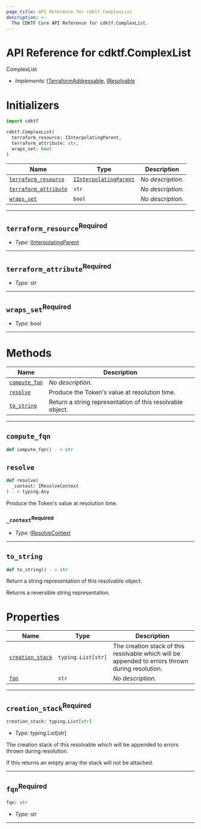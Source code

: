 ```yaml
---
page_title: API Reference for cdktf.ComplexList
description: >-
  The CDKTF Core API Reference for cdktf.ComplexList.
---
```


<!-- This file is generated through yarn generate-docs -->

# API Reference for cdktf.ComplexList

   ComplexList <a name="ComplexList" id="cdktf.ComplexList"></a>
  
  - *Implements:* <a href="#cdktf.ITerraformAddressable">ITerraformAddressable</a>, <a href="#cdktf.IResolvable">IResolvable</a>
  
  # Initializers <a name="Initializers" id="cdktf.ComplexList.Initializer"></a>
  
  ```python
  import cdktf
  
  cdktf.ComplexList(
    terraform_resource: IInterpolatingParent,
    terraform_attribute: str,
    wraps_set: bool
  )
  ```
  
  | **Name** | **Type** | **Description** |
  | --- | --- | --- |
  | <code><a href="#cdktf.ComplexList.Initializer.parameter.terraformResource">terraform_resource</a></code> | <code><a href="#cdktf.IInterpolatingParent">IInterpolatingParent</a></code> | *No description.* |
  | <code><a href="#cdktf.ComplexList.Initializer.parameter.terraformAttribute">terraform_attribute</a></code> | <code>str</code> | *No description.* |
  | <code><a href="#cdktf.ComplexList.Initializer.parameter.wrapsSet">wraps_set</a></code> | <code>bool</code> | *No description.* |
  
  ---
  
  ## `terraform_resource`<sup>Required</sup> <a name="terraform_resource" id="cdktf.ComplexList.Initializer.parameter.terraformResource"></a>
  
  - *Type:* <a href="#cdktf.IInterpolatingParent">IInterpolatingParent</a>
  
  ---
  
  ## `terraform_attribute`<sup>Required</sup> <a name="terraform_attribute" id="cdktf.ComplexList.Initializer.parameter.terraformAttribute"></a>
  
  - *Type:* str
  
  ---
  
  ## `wraps_set`<sup>Required</sup> <a name="wraps_set" id="cdktf.ComplexList.Initializer.parameter.wrapsSet"></a>
  
  - *Type:* bool
  
  ---
  
  # Methods <a name="Methods" id="Methods"></a>
  
  | **Name** | **Description** |
  | --- | --- |
  | <code><a href="#cdktf.ComplexList.computeFqn">compute_fqn</a></code> | *No description.* |
  | <code><a href="#cdktf.ComplexList.resolve">resolve</a></code> | Produce the Token's value at resolution time. |
  | <code><a href="#cdktf.ComplexList.toString">to_string</a></code> | Return a string representation of this resolvable object. |
  
  ---
  
  ## `compute_fqn` <a name="compute_fqn" id="cdktf.ComplexList.computeFqn"></a>
  
  ```python
 def compute_fqn() - > str
  ```
  
  ## `resolve` <a name="resolve" id="cdktf.ComplexList.resolve"></a>
  
  ```python
  def resolve(
    _context: IResolveContext
 ) - > typing.Any
  ```
  
  Produce the Token's value at resolution time.
  
  ### `_context`<sup>Required</sup> <a name="_context" id="cdktf.ComplexList.resolve.parameter._context"></a>
  
  - *Type:* <a href="#cdktf.IResolveContext">IResolveContext</a>
  
  ---
  
  ## `to_string` <a name="to_string" id="cdktf.ComplexList.toString"></a>
  
  ```python
 def to_string() - > str
  ```
  
  Return a string representation of this resolvable object.
  
  Returns a reversible string representation.
  
  
  # Properties <a name="Properties" id="Properties"></a>
  
  | **Name** | **Type** | **Description** |
  | --- | --- | --- |
  | <code><a href="#cdktf.ComplexList.property.creationStack">creation_stack</a></code> | <code>typing.List[str]</code> | The creation stack of this resolvable which will be appended to errors thrown during resolution. |
  | <code><a href="#cdktf.ComplexList.property.fqn">fqn</a></code> | <code>str</code> | *No description.* |
  
  ---
  
  ## `creation_stack`<sup>Required</sup> <a name="creation_stack" id="cdktf.ComplexList.property.creationStack"></a>
  
  ```python
  creation_stack: typing.List[str]
  ```
  
  - *Type:* typing.List[str]
  
  The creation stack of this resolvable which will be appended to errors thrown during resolution.
  
  If this returns an empty array the stack will not be attached.
  
  ---
  
  ## `fqn`<sup>Required</sup> <a name="fqn" id="cdktf.ComplexList.property.fqn"></a>
  
  ```python
  fqn: str
  ```
  
  - *Type:* str
  
  ---
  
  
